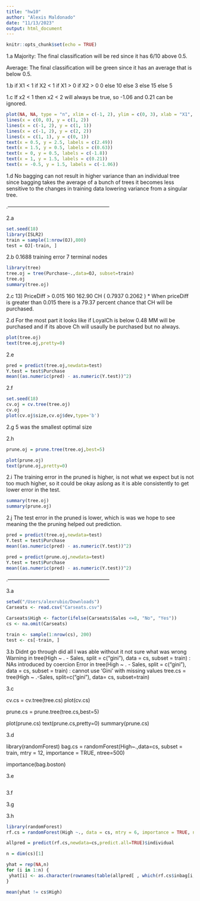 ```yaml
---
title: "hw10"
author: "Alexis Maldonado"
date: "11/13/2023"
output: html_document
---
```


```r
knitr::opts_chunk$set(echo = TRUE)
```

1.a
Majority: The final classification will be red since it has 6/10 above 0.5.

Average:  The final classification will be green since it has an average that is below 0.5.

1.b
if X1 < 1
  if X2 < 1
    if X1 > 0
      if X2 > 0
        0
      else
        10
    else
      3
  else
    15
else 
  5

1.c
If x2 < 1 then x2 < 2 will always be true, so -1.06 and 0.21 can be ignored.
```r
plot(NA, NA, type = "n", xlim = c(-1, 2), ylim = c(0, 3), xlab = "X1", ylab = "X2")
lines(x = c(0, 0), y = c(1, 2))
lines(x = c(-1, 2), y = c(1, 1))
lines(x = c(-1, 2), y = c(2, 2))
lines(x = c(1, 1), y = c(0, 1))
text(x = 0.5, y = 2.5, labels = c(2.49))
text(x = 1.5, y = 0.5, labels = c(0.63))
text(x = 0, y = 0.5, labels = c(-1.8))
text(x = 1, y = 1.5, labels = c(0.21))
text(x = -0.5, y = 1.5, labels = c(-1.06))
```
1.d
No bagging can not result in higher variance than an individual tree since bagging takes the average of a bunch of trees it becomes less sensitive to the changes in training data lowering variance from a singular tree.

.-----------------------------------------------------------

2.a
```r
set.seed(18)
library(ISLR2)
train = sample(1:nrow(OJ),800)
test = OJ[-train, ]
```

2.b
0.1688 training error
7 terminal nodes
```r
library(tree)
tree.oj = tree(Purchase~.,data=OJ, subset=train)
tree.oj
summary(tree.oj)
```

2.c
13) PriceDiff > 0.015 160  162.90 CH ( 0.7937 0.2062 ) *
When priceDiff is greater than 0.015 there is a 79.37 percent chance that CH will be purchased.

2.d
For the most part it looks like if LoyalCh is below 0.48 MM will be purchased and if its above Ch will usaully be purchased but no always.
```r
plot(tree.oj)
text(tree.oj,pretty=0)
```

2.e

```r
pred = predict(tree.oj,newdata=test)
Y.test = test$Purchase
mean((as.numeric(pred) - as.numeric(Y.test))^2)
```

2.f
```r
set.seed(18)
cv.oj = cv.tree(tree.oj) 
cv.oj
plot(cv.oj$size,cv.oj$dev,type='b')
```

2.g
5 was the smallest optimal size 

2.h
```r
prune.oj = prune.tree(tree.oj,best=5) 

plot(prune.oj)
text(prune.oj,pretty=0)
```

2.i
The training error in the pruned is higher, is not what we expect but is not too much higher, so it could be okay aslong as it is able consistently to get lower error in the test.
```r
summary(tree.oj)
summary(prune.oj)
```

2.j
The test error in the pruned is lower, which is was we hope to see meaning the the pruning helped out prediction.
```r
pred = predict(tree.oj,newdata=test)
Y.test = test$Purchase
mean((as.numeric(pred) - as.numeric(Y.test))^2)

pred = predict(prune.oj,newdata=test)
Y.test = test$Purchase
mean((as.numeric(pred) - as.numeric(Y.test))^2)
```

.-----------------------------------------------------------

3.a
```r
setwd("/Users/alexrubio/Downloads")
Carseats <- read.csv("Carseats.csv")
```

```r
Carseats$High <- factor(ifelse(Carseats$Sales <=8, "No", "Yes"))
cs <- na.omit(Carseats)

train <- sample(1:nrow(cs), 200)
test <- cs[-train, ]
```

3.b
Didnt go through did all I was able without it not sure what was wrong
Warning in tree(High ~ . - Sales, split = c("gini"), data = cs, subset = train) :
  NAs introduced by coercion
Error in tree(High ~ . - Sales, split = c("gini"), data = cs, subset = train) : 
  cannot use 'Gini' with missing values
tree.cs = tree(High ~ .-Sales, split=c("gini"), data= cs, subset=train)


3.c

cv.cs = cv.tree(tree.cs)
plot(cv.cs)

prune.cs = prune.tree(tree.cs,best=5) 

plot(prune.cs)
text(prune.cs,pretty=0)
summary(prune.cs)


3.d

library(randomForest)
bag.cs = randomForest(High~.,data=cs, subset = train, mtry = 12, importance = TRUE, ntree=500)

importance(bag.boston)


3.e
```r
```

3.f


3.g


3.h
```r
library(randomForest)
rf.cs = randomForest(High ~., data = cs, mtry = 6, importance = TRUE, ntree = 500, keep.inbag=TRUE)

allpred = predict(rf.cs,newdata=cs,predict.all=TRUE)$individual

n = dim(cs)[1]

yhat = rep(NA,n)
for (i in 1:n) {
 yhat[i] <- as.character(rownames(table(allpred[ , which(rf.cs$inbag[i, ] == 0)]))[which.max(table(allpred[i, which(rf.cs$inbag[i, ] == 0)]))])
}

mean(yhat != cs$High)
```